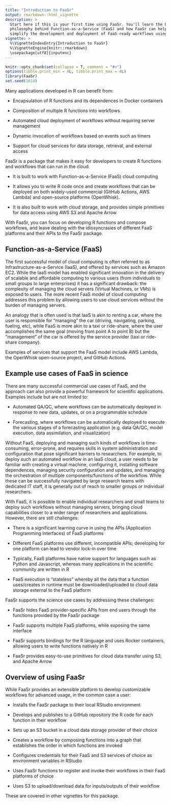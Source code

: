 ```yaml
---
title: "Introduction to FaaSr"
output: rmarkdown::html_vignette
description: >
  Start here if this is your first time using FaaSr. You'll learn the basic   
  philosophy behind Function-as-a-Service (FaaS) and how FaaSr can help 
  simplify the development and deployment of FaaS-ready workflows using R.
vignette: >
  %\VignetteIndexEntry{Introduction to FaaSr}
  %\VignetteEngine{knitr::rmarkdown}
  \usepackage[utf8]{inputenc}
---
```


```r
knitr::opts_chunk$set(collapse = T, comment = "#>")
options(tibble.print_min = 4L, tibble.print_max = 4L)
library(FaaSr)
set.seed(1014)
```

Many applications developed in R can benefit from:

* Encapsulation of R functions and its dependences in Docker containers

* Composition of multiple R functions into workflows

* Automated cloud deployment of workflows without requiring server management

* Dynamic invocation of workflows based on events such as timers

* Support for cloud services for data storage, retrieval, and external access

FaaSr is a package that makes it easy for developers to create R functions and workflows that can run in the cloud.

* It is built to work with Function-as-a-Service (FaaS) cloud computing

* It allows you to write R code once and create workflows that can be deployed on both widely-used commercial (GitHub Actions, AWS Lambda) and open-source platforms (OpenWhisk). 

* It is also built to work with cloud storage, and provides simple primitives for data access using AWS S3 and Apache Arrow

With FaaSr, you can focus on developing R functions and compose workflows, and leave dealing with the idiosyncrasies of different FaaS platforms and their APIs to the FaaSr package.

## Function-as-a-Service (FaaS)

The first successful model of cloud computing is often referred to as Infrastructure-as-a-Service (IaaS), and offered by services such as Amazon EC2. While the IaaS model has enabled significant innovation in the delivery of scalable and affordable computing to various users (from individuals to small groups to large enterprises) it has a significant drawback: the complexity of managing the cloud servers (Virtual Machines, or VMs) is exposed to users. The more recent FaaS model of cloud computing addresses this problem by allowing users to use cloud services without the burden of managing servers.

An analogy that is often used is that IaaS is akin to renting a car, where the user is responsible for "managing" the car (driving, navigating, parking, fueling, etc), while FaaS is more akin to a taxi or ride-share, where the user accomplishes the same goal (moving from point A to point B) but the "management" of the car is offered by the service provider (taxi or ride-share company).

Examples of services that support the FaaS model include AWS Lambda, the OpenWhisk open-source project, and GitHub Actions.

## Example use cases of FaaS in science

There are many successful commercial use cases of FaaS, and the approach can also provide a powerful framework for scientific applications. Examples include but are not limited to:

* Automated QA/QC, where workflows can be automatically deployed in response to new data, updates, or on a programmable schedule

* Forecasting, where workflows can be automatically deployed to execute the various stages of a forecasting application (e.g. data QA/QC, model execution, data assimilation, and visualization)

Without FaaS, deploying and managing such kinds of workflows is time-consuming, error-prone, and requires skills in system administration and configuration that pose significant barriers to researchers. For example, to deploy such an automated workflow in an IaaS cloud, a user needs to be familiar with creating a virtual machine, configuring it, installing software dependences, managing security configuration and updates, and managing the orchestration of multiple components/functions of the workflow. While these can be successfully navigated by large research teams with dedicated IT staff, it is generally out of reach to smaller groups or individual researchers.

With FaaS, it is possible to enable individual researchers and small teams to deploy such workflows without managing servers, bringing cloud capabilities closer to a wider range of researchers and applications. However, there are still challenges:

* There is a significant learning curve in using the APIs (Application Programming Interfaces) of FaaS platforms

* Different FaaS platforms use different, incompatible APIs; developing for one platform can lead to vendor lock-in over time

* Typically, FaaS platforms have native support for languages such as Python and Javascript, whereas many applications in the scientific community are written in R

* FaaS execution is "stateless" whereby all the data that a function uses/creates in runtime must be downloaded/uploaded to cloud data storage external to the FaaS platform

FaaSr supports the science use cases by addressing these challenges:

* FaaSr hides FaaS provider-specific APIs from end users through the functions provided by the FaaSr package

* FaaSr supports multiple FaaS platforms, while exposing the same interface

* FaaSr supports bindings for the R language and uses Rocker containers, allowing users to write functions natively in R

* FaaSr provides easy-to-use primitives for cloud data transfer using S3, and Apache Arrow

## Overview of using FaaSr

While FaaSr provides an extensible platform to develop customizable workflows for advanced usage, in the common case a user:

* Installs the FaaSr package to their local RStudio environment

* Develops and publishes to a GitHub repository the R code for each function in their workflow

* Sets up an S3 bucket in a cloud data storage provider of their choice

* Creates a workflow by composing functions into a graph that establishes the order in which functions are invoked

* Configures credentials for their FaaS and S3 services of choice as environment variables in RStudio

* Uses FaaSr functions to register and invoke their workflows in their FaaS platforms of choice

* Uses S3 to upload/download data for inputs/outputs of their workflow

These are covered in other vignettes for this package.
